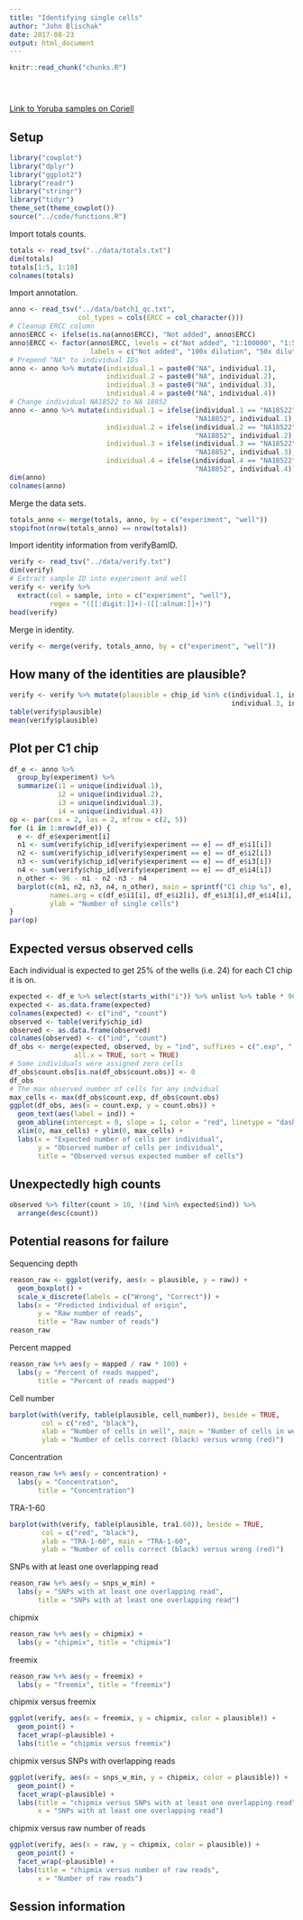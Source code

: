 ```yaml
---
title: "Identifying single cells"
author: "John Blischak"
date: 2017-08-23
output: html_document
---
```


<!-- The file analysis/chunks.R contains chunks that define default settings
shared across the workflowr files. -->
```r
knitr::read_chunk("chunks.R")
```

<!-- Update knitr chunk options -->
```r
```

<!-- Insert the date the file was last updated -->
```r
```

<!-- Insert the code version (Git commit SHA1) if Git repository exists and R
 package git2r is installed -->
```r
```

[Link to Yoruba samples on Coriell][coriell]

[coriell]: https://catalog.coriell.org/0/Sections/Collections/NHGRI/1000IndSamples.aspx?PgId=665&did=MGENOME27

## Setup

```r
library("cowplot")
library("dplyr")
library("ggplot2")
library("readr")
library("stringr")
library("tidyr")
theme_set(theme_cowplot())
source("../code/functions.R")
```

Import totals counts.

```r
totals <- read_tsv("../data/totals.txt")
dim(totals)
totals[1:5, 1:10]
colnames(totals)
```

Import annotation.

```r
anno <- read_tsv("../data/batch1_qc.txt",
                 col_types = cols(ERCC = col_character()))
# Cleanup ERCC column
anno$ERCC <- ifelse(is.na(anno$ERCC), "Not added", anno$ERCC)
anno$ERCC <- factor(anno$ERCC, levels = c("Not added", "1:100000", "1:50000"),
                    labels = c("Not added", "100x dilution", "50x dilution"))
# Prepend "NA" to individual IDs
anno <- anno %>% mutate(individual.1 = paste0("NA", individual.1),
                        individual.2 = paste0("NA", individual.2),
                        individual.3 = paste0("NA", individual.3),
                        individual.4 = paste0("NA", individual.4))
# Change individual NA18522 to NA 18852
anno <- anno %>% mutate(individual.1 = ifelse(individual.1 == "NA18522",
                                              "NA18852", individual.1),
                        individual.2 = ifelse(individual.2 == "NA18522",
                                              "NA18852", individual.2),
                        individual.3 = ifelse(individual.3 == "NA18522",
                                              "NA18852", individual.3),
                        individual.4 = ifelse(individual.4 == "NA18522",
                                              "NA18852", individual.4))
dim(anno)
colnames(anno)
```

Merge the data sets.

```r
totals_anno <- merge(totals, anno, by = c("experiment", "well"))
stopifnot(nrow(totals_anno) == nrow(totals))
```

Import identity information from verifyBamID.

```r
verify <- read_tsv("../data/verify.txt")
dim(verify)
# Extract sample ID into experiment and well
verify <- verify %>%
  extract(col = sample, into = c("experiment", "well"),
          regex = "([[:digit:]]+)-([[:alnum:]]+)")
head(verify)
```

Merge in identity.

```r
verify <- merge(verify, totals_anno, by = c("experiment", "well"))
```

## How many of the identities are plausible?

```r
verify <- verify %>% mutate(plausible = chip_id %in% c(individual.1, individual.2,
                                                       individual.3, individual.4))
table(verify$plausible)
mean(verify$plausible)
```

## Plot per C1 chip

```r
df_e <- anno %>%
  group_by(experiment) %>%
  summarize(i1 = unique(individual.1),
            i2 = unique(individual.2),
            i3 = unique(individual.3),
            i4 = unique(individual.4))
op <- par(cex = 2, las = 2, mfrow = c(2, 5))
for (i in 1:nrow(df_e)) {
  e <- df_e$experiment[i]
  n1 <- sum(verify$chip_id[verify$experiment == e] == df_e$i1[i])
  n2 <- sum(verify$chip_id[verify$experiment == e] == df_e$i2[i])
  n3 <- sum(verify$chip_id[verify$experiment == e] == df_e$i3[i])
  n4 <- sum(verify$chip_id[verify$experiment == e] == df_e$i4[i])
  n_other <- 96 - n1 - n2 -n3 - n4
  barplot(c(n1, n2, n3, n4, n_other), main = sprintf("C1 chip %s", e),
          names.arg = c(df_e$i1[i], df_e$i2[i], df_e$i3[i],df_e$i4[i], "Other"),
          ylab = "Number of single cells")
}
par(op)
```

## Expected versus observed cells

Each individual is expected to get 25% of the wells (i.e. 24) for each C1 chip
it is on.

```r
expected <- df_e %>% select(starts_with("i")) %>% unlist %>% table * 96 / 4
expected <- as.data.frame(expected)
colnames(expected) <- c("ind", "count")
observed <- table(verify$chip_id)
observed <- as.data.frame(observed)
colnames(observed) <- c("ind", "count")
df_obs <- merge(expected, observed, by = "ind", suffixes = c(".exp", ".obs"),
                all.x = TRUE, sort = TRUE)
# Some individuals were assigned zero cells
df_obs$count.obs[is.na(df_obs$count.obs)] <- 0
df_obs
# The max observed number of cells for any indvidual
max_cells <- max(df_obs$count.exp, df_obs$count.obs)
ggplot(df_obs, aes(x = count.exp, y = count.obs)) +
  geom_text(aes(label = ind)) +
  geom_abline(intercept = 0, slope = 1, color = "red", linetype = "dashed") +
  xlim(0, max_cells) + ylim(0, max_cells) +
  labs(x = "Expected number of cells per individual",
       y = "Observed number of cells per individual",
       title = "Observed versus expected number of cells")
```

## Unexpectedly high counts

```r
observed %>% filter(count > 10, !(ind %in% expected$ind)) %>%
  arrange(desc(count))
```

## Potential reasons for failure

Sequencing depth

```r
reason_raw <- ggplot(verify, aes(x = plausible, y = raw)) +
  geom_boxplot() +
  scale_x_discrete(labels = c("Wrong", "Correct")) +
  labs(x = "Predicted individual of origin",
       y = "Raw number of reads",
       title = "Raw number of reads")
reason_raw
```

Percent mapped

```r
reason_raw %+% aes(y = mapped / raw * 100) +
  labs(y = "Percent of reads mapped",
       title = "Percent of reads mapped")
```

Cell number

```r
barplot(with(verify, table(plausible, cell_number)), beside = TRUE,
        col = c("red", "black"),
        xlab = "Number of cells in well", main = "Number of cells in well",
        ylab = "Number of cells correct (black) versus wrong (red)")
```

Concentration

```r
reason_raw %+% aes(y = concentration) +
  labs(y = "Concentration",
       title = "Concentration")
```

TRA-1-60

```r
barplot(with(verify, table(plausible, tra1.60)), beside = TRUE,
        col = c("red", "black"),
        xlab = "TRA-1-60", main = "TRA-1-60",
        ylab = "Number of cells correct (black) versus wrong (red)")
```

SNPs with at least one overlapping read

```r
reason_raw %+% aes(y = snps_w_min) +
  labs(y = "SNPs with at least one overlapping read",
       title = "SNPs with at least one overlapping read")
```

chipmix

```r
reason_raw %+% aes(y = chipmix) +
  labs(y = "chipmix", title = "chipmix")
```

freemix

```r
reason_raw %+% aes(y = freemix) +
  labs(y = "freemix", title = "freemix")
```

chipmix versus freemix

```r
ggplot(verify, aes(x = freemix, y = chipmix, color = plausible)) +
  geom_point() +
  facet_wrap(~plausible) +
  labs(title = "chipmix versus freemix")
```

chipmix versus SNPs with overlapping reads

```r
ggplot(verify, aes(x = snps_w_min, y = chipmix, color = plausible)) +
  geom_point() +
  facet_wrap(~plausible) +
  labs(title = "chipmix versus SNPs with at least one overlapping read",
       x = "SNPs with at least one overlapping read")
```

chipmix versus raw number of reads

```r
ggplot(verify, aes(x = raw, y = chipmix, color = plausible)) +
  geom_point() +
  facet_wrap(~plausible) +
  labs(title = "chipmix versus number of raw reads",
       x = "Number of raw reads")
```

## Session information

<!-- Insert the session information into the document -->
```r
```
